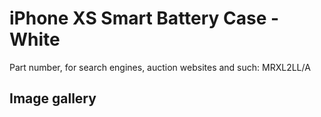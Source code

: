 
# iPhone XS Smart Battery Case - White

Part number, for search engines, auction websites and such: MRXL2LL/A

## Image gallery

<div style={{ width: "768px" }}>
  <GalleryComponent
    images={[
      {
        original: "/everysource/MRXL2.webp",
        thumbnail: "/everypreview/MRXL2.webp",
      },
      {
        original: "/everysource/MRXL2_AV2.webp",
        thumbnail: "/everypreview/MRXL2_AV2.webp",
      },
      {
        original: "/everysource/MRXL2_AV3.webp",
        thumbnail: "/everypreview/MRXL2_AV3.webp",
      },
      {
        original: "/everysource/MRXL2_AV4.webp",
        thumbnail: "/everypreview/MRXL2_AV4.webp",
      },
      {
        original: "/everysource/MRXL2_AV5.webp",
        thumbnail: "/everypreview/MRXL2_AV5.webp",
      },
      {
        original: "/everysource/MRXL2_AV6.webp",
        thumbnail: "/everypreview/MRXL2_AV6.webp",
      }
    ]}
  />
</div>